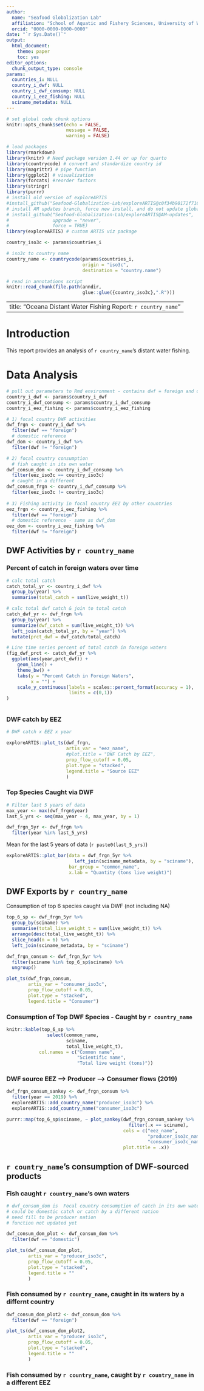```yaml
---
author: 
  name: "Seafood Globalization Lab"
  affiliation: "School of Aquatic and Fishery Sciences, University of Washington"
  orcid: "0000-0000-0000-0000"
date: "`r Sys.Date()`"
output: 
  html_document:
    theme: paper
    toc: yes
editor_options: 
  chunk_output_type: console
params: 
  countries_i: NULL
  country_i_dwf: NULL
  country_i_dwf_consump: NULL
  country_i_eez_fishing: NULL
  sciname_metadata: NULL
---
```


```r

# set global code chunk options
knitr::opts_chunk$set(echo = FALSE, 
                      message = FALSE,
                      warning = FALSE)

# load packages
library(rmarkdown)
library(knitr) # Need package version 1.44 or up for quarto
library(countrycode) # convert and standardize country id
library(magrittr) # pipe function
library(ggplot2) # visualization
library(forcats) #reorder factors
library(stringr)
library(purrr) 
# install old version of exploreARTIS
#install_github("Seafood-Globalization-Lab/exploreARTIS@c0f34b90172f716068c9b98df5ed491ca5085162")
# install AM updates branch, force new install, and do not update global enviro package versions
# install_github("Seafood-Globalization-Lab/exploreARTIS@AM-updates",
#                upgrade = "never", 
#                force = TRUE)
library(exploreARTIS) # custom ARTIS viz package 

country_iso3c <- params$countries_i

# iso3c to country name
country_name <- countrycode(params$countries_i,
                            origin = "iso3c",
                            destination = "country.name")

# read in annotations script
knitr::read_chunk(file.path(anndir, 
                            glue::glue({country_iso3c},".R")))

```

---
title: "Oceana Distant Water Fishing Report: `r country_name`"
---

# Introduction

This report provides an analysis of `r country_name`'s distant water fishing.

# Data Analysis

```r
# pull out parameters to Rmd environment - contains dwf = foreign and domestic
country_i_dwf <- params$country_i_dwf
country_i_dwf_consump <- params$country_i_dwf_consump
country_i_eez_fishing <- params$country_i_eez_fishing

# 1) focal country DWF activities
dwf_frgn <- country_i_dwf %>% 
  filter(dwf == "foreign")
  # domestic reference
dwf_dom <- country_i_dwf %>% 
  filter(dwf != "foreign")

# 2) focal country consumption 
  # fish caught in its own water
dwf_consum_dom <- country_i_dwf_consump %>% 
  filter(eez_iso3c == country_iso3c)
  # caught in a different 
dwf_consum_frgn <- country_i_dwf_consump %>% 
  filter(eez_iso3c != country_iso3c)
    
# 3) Fishing activity in focal country EEZ by other countries
eez_frgn <- country_i_eez_fishing %>% 
  filter(dwf == "foreign")
  # domestic reference - same as dwf_dom
eez_dom <- country_i_eez_fishing %>% 
  filter(dwf != "foreign")
```


## DWF Activities by `r country_name`

### Percent of catch in foreign waters over time

```r
# calc total catch
catch_total_yr <- country_i_dwf %>% 
  group_by(year) %>% 
  summarise(total_catch = sum(live_weight_t))

# calc total dwf catch & join to total catch
catch_dwf_yr <- dwf_frgn %>% 
  group_by(year) %>% 
  summarize(dwf_catch = sum(live_weight_t)) %>% 
  left_join(catch_total_yr, by = "year") %>% 
  mutate(prct_dwf = dwf_catch/total_catch)

# Line time series percent of total catch in foreign waters
(fig_dwf_prct <- catch_dwf_yr %>% 
  ggplot(aes(year,prct_dwf)) +
    geom_line() +
    theme_bw() +
    labs(y = "Percent Catch in Foreign Waters",
         x = "") +
    scale_y_continuous(labels = scales::percent_format(accuracy = 1), 
                       limits = c(0,1))
)
```

```r
```


### DWF catch by EEZ

```r
# DWF catch x EEZ x year

exploreARTIS::plot_ts(dwf_frgn,
                      artis_var = "eez_name",
                      #plot.title = "DWF Catch by EEZ",
                      prop_flow_cutoff = 0.05,
                      plot.type = "stacked",
                      legend.title = "Source EEZ"
                      )
```

### Top Species Caught via DWF

```r
# Filter last 5 years of data
max_year <- max(dwf_frgn$year)
last_5_yrs <- seq(max_year - 4, max_year, by = 1)

dwf_frgn_5yr <- dwf_frgn %>% 
  filter(year %in% last_5_yrs)
```


Mean for the last 5 years of data (`r paste0(last_5_yrs)`)

```r

exploreARTIS::plot_bar(data = dwf_frgn_5yr %>% 
                         left_join(sciname_metadata, by = "sciname"),
                       bar_group = "common_name",
                       x.lab = "Quantity (tons live weight)")
```

## DWF Exports by `r country_name`

Consumption of top 6 species caught via DWF (not including NA)

```r

top_6_sp <- dwf_frgn_5yr %>% 
  group_by(sciname) %>% 
  summarise(total_live_weight_t = sum(live_weight_t)) %>% 
  arrange(desc(total_live_weight_t)) %>% 
  slice_head(n = 6) %>% 
  left_join(sciname_metadata, by = "sciname") 

dwf_frgn_consum <- dwf_frgn_5yr %>% 
  filter(sciname %in% top_6_sp$sciname) %>% 
  ungroup()

plot_ts(dwf_frgn_consum,
        artis_var = "consumer_iso3c",
        prop_flow_cutoff = 0.05,
        plot.type = "stacked",
        legend.title = "Consumer")
```


### Consumption of Top DWF Species - Caught by `r country_name`

```r
knitr::kable(top_6_sp %>% 
               select(common_name, 
                      sciname, 
                      total_live_weight_t),
            col.names = c("Common name", 
                          "Scientific name", 
                          "Total live weight (tons)"))
```

### DWF source EEZ --> Producer --> Consumer flows (2019)

```r

dwf_frgn_consum_sankey <- dwf_frgn_consum %>% 
  filter(year == 2019) %>% 
  exploreARTIS::add_country_name("producer_iso3c") %>% 
  exploreARTIS::add_country_name("consumer_iso3c")

purrr::map(top_6_sp$sciname, ~ plot_sankey(dwf_frgn_consum_sankey %>% 
                                             filter(.x == sciname),
                                           cols = c("eez_name", 
                                                    "producer_iso3c_name",
                                                    "consumer_iso3c_name"),
                                           plot.title = .x))
```

## `r country_name`'s consumption of DWF-sourced products

### Fish caught `r country_name`'s own waters
```r
# dwf_consum_dom is  Focal country consumption of catch in its own waters
# could be domestic catch or catch by a different nation
# need fill to be producer nation
# function not updated yet

dwf_consum_dom_plot <- dwf_consum_dom %>% 
  filter(dwf == "domestic")

plot_ts(dwf_consum_dom_plot,
        artis_var = "producer_iso3c",
        prop_flow_cutoff = 0.05,
        plot.type = "stacked",
        legend.title = ""
        )

```

### Fish consumed by `r country_name`, caught in its waters by a differnt country

```r

dwf_consum_dom_plot2 <- dwf_consum_dom %>% 
  filter(dwf == "foreign")

plot_ts(dwf_consum_dom_plot2,
        artis_var = "producer_iso3c",
        prop_flow_cutoff = 0.05,
        plot.type = "stacked",
        legend.title = ""
        )
```

### Fish consumed by `r country_name`, caught by `r country_name` in a different EEZ

```r

```

